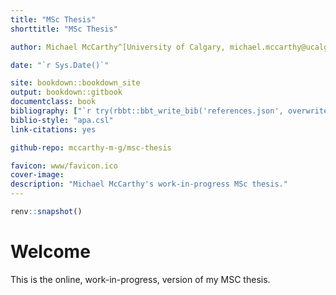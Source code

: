 ```yaml
--- 
title: "MSc Thesis"
shorttitle: "MSc Thesis"

author: Michael McCarthy^[University of Calgary, michael.mccarthy@ucalgary.ca]

date: "`r Sys.Date()`"

site: bookdown::bookdown_site
output: bookdown::gitbook
documentclass: book
bibliography: ["`r try(rbbt::bbt_write_bib('references.json', overwrite = TRUE))`", "references.json", "r-packages.bib"]
biblio-style: "apa.csl"
link-citations: yes

github-repo: mccarthy-m-g/msc-thesis

favicon: www/favicon.ico
cover-image: 
description: "Michael McCarthy's work-in-progress MSc thesis."
---
```


```r
renv::snapshot()
```

# Welcome {-}

This is the online, work-in-progress, version of my MSC thesis.
